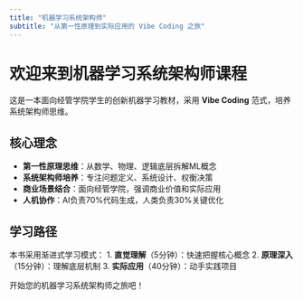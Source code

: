 ```yaml
---
title: "机器学习系统架构师"
subtitle: "从第一性原理到实际应用的 Vibe Coding 之旅"
---
```


# 欢迎来到机器学习系统架构师课程

这是一本面向经管学院学生的创新机器学习教材，采用 **Vibe Coding** 范式，培养系统架构师思维。

## 核心理念

- **第一性原理思维**：从数学、物理、逻辑底层拆解ML概念
- **系统架构师培养**：专注问题定义、系统设计、权衡决策
- **商业场景结合**：面向经管学院，强调商业价值和实际应用
- **人机协作**：AI负责70%代码生成，人类负责30%关键优化

## 学习路径

本书采用渐进式学习模式：
1. **直觉理解**（5分钟）：快速把握核心概念
2. **原理深入**（15分钟）：理解底层机制
3. **实际应用**（40分钟）：动手实践项目

开始您的机器学习系统架构师之旅吧！ 